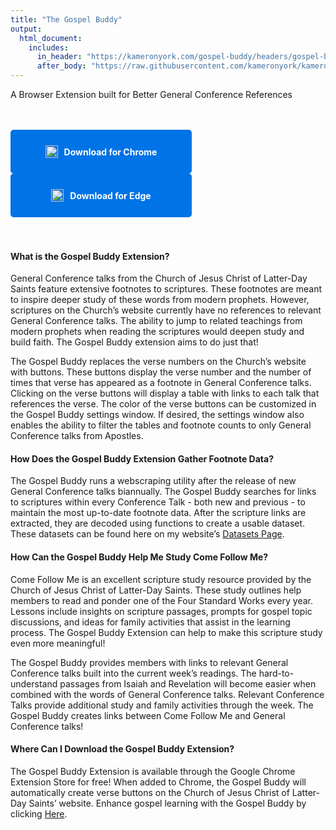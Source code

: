 ```yaml
---
title: "The Gospel Buddy"
output:
  html_document:
    includes:
      in_header: "https://kameronyork.com/gospel-buddy/headers/gospel-buddy-header.html"
      after_body: "https://raw.githubusercontent.com/kameronyork/kameronyork.github.io/main/parables/footer.html"
---
```

A Browser Extension built for Better General Conference References
<br>
<br>
<br>

<style>
    .download-button {
    display: inline-flex; /* Use flexbox for alignment */
    align-items: center; /* Center items vertically */
    justify-content: center; /* Center items horizontally */
    background-color: #0073e6; /* Blue color */
    color: #ffffff; /* White text color */
    padding: 10px 20px; /* Adjust padding as needed */
    border-radius: 5px; /* Rounded corners */
    text-decoration: none; /* Remove underline */
    font-weight: bold;
    width: 250px;
    height: 50px;
    margin-right: 10px;
  }
  
  .download-button img {
    width: 20px; /* Adjust image size as needed */
    margin-right: 10px; /* Add space between image and text */
  }
</style>

<a href="https://kameronyork.com/gospel-buddy/" class="download-button">
  <img src="https://kameronyork.com/docs/assets/chrome-logo.png" alt="Google Chrome Logo">
  Download for Chrome
</a>
<a href="https://kameronyork.com/gospel-buddy/" class="download-button">
  <img src="https://kameronyork.com/docs/assets/edge-logo.png" alt="Microsoft Edge Logo">
  Download for Edge
</a>
<br>
<br>
<br>

#### What is the Gospel Buddy Extension?

General Conference talks from the Church of Jesus Christ of Latter-Day Saints feature extensive footnotes to scriptures. These footnotes are meant to inspire deeper study of these words from modern prophets. However, scriptures on the Church's website currently have no references to relevant General Conference talks. The ability to jump to related teachings from modern prophets when reading the scriptures would deepen study and build faith. The Gospel Buddy extension aims to do just that!

The Gospel Buddy replaces the verse numbers on the Church's website with buttons. These buttons display the verse number and the number of times that verse has appeared as a footnote in General Conference talks. Clicking on the verse buttons will display a table with links to each talk that references the verse. The color of the verse buttons can be customized in the Gospel Buddy settings window. If desired, the settings window also enables the ability to filter the tables and footnote counts to only General Conference talks from Apostles.

#### How Does the Gospel Buddy Extension Gather Footnote Data?

The Gospel Buddy runs a webscraping utility after the release of new General Conference talks biannually. The Gospel Buddy searches for links to scriptures within every Conference Talk - both new and previous - to maintain the most up-to-date footnote data. After the scripture links are extracted, they are decoded using functions to create a usable dataset. These datasets can be found here on my website's [Datasets Page](https://kameronyork.com/datasets).

#### How Can the Gospel Buddy Help Me Study Come Follow Me?

Come Follow Me is an excellent scripture study resource provided by the Church of Jesus Christ of Latter-Day Saints. These study outlines help members to read and ponder one of the Four Standard Works every year. Lessons include insights on scripture passages, prompts for gospel topic discussions, and ideas for family activities that assist in the learning process. The Gospel Buddy Extension can help to make this scripture study even more meaningful!

The Gospel Buddy provides members with links to relevant General Conference talks built into the current week's readings. The hard-to-understand passages from Isaiah and Revelation will become easier when combined with the words of General Conference talks. Relevant Conference Talks provide additional study and family activities through the week. The Gospel Buddy creates links between Come Follow Me and General Conference talks!

#### Where Can I Download the Gospel Buddy Extension?

The Gospel Buddy Extension is available through the Google Chrome Extension Store for free! When added to Chrome, the Gospel Buddy will automatically create verse buttons on the Church of Jesus Christ of Latter-Day Saints' website. Enhance gospel learning with the Gospel Buddy by clicking [Here](link_to_extension_here).

<br>
<br>

